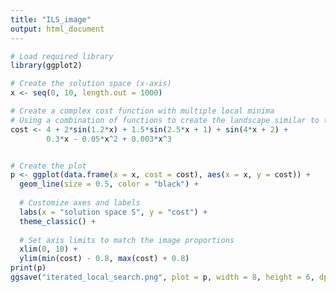 ```yaml
---
title: "ILS_image"
output: html_document
---
```


```r
# Load required library
library(ggplot2)

# Create the solution space (x-axis)
x <- seq(0, 10, length.out = 1000)

# Create a complex cost function with multiple local minima
# Using a combination of functions to create the landscape similar to the image
cost <- 4 + 2*sin(1.2*x) + 1.5*sin(2.5*x + 1) + sin(4*x + 2) + 
        0.3*x - 0.05*x^2 + 0.003*x^3


# Create the plot
p <- ggplot(data.frame(x = x, cost = cost), aes(x = x, y = cost)) +
  geom_line(size = 0.5, color = "black") +
  
  # Customize axes and labels
  labs(x = "solution space S", y = "cost") +
  theme_classic() +
  
  # Set axis limits to match the image proportions
  xlim(0, 10) +
  ylim(min(cost) - 0.8, max(cost) + 0.8)
print(p)
ggsave("iterated_local_search.png", plot = p, width = 8, height = 6, dpi = 300)
```
